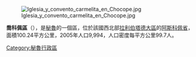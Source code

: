 [[Image:Iglesia_y_convento_carmelita_en_Chocope.jpg|right]]

'''喬科佩區'''（{{lang-es|Distrito de Chocope}}），是[[秘魯|秘魯]]的一個區，位於該國西北部[[拉利伯塔德大區|拉利伯塔德大區]]的[[阿斯科佩省|阿斯科佩省]]，面積100.24平方公里，2005年人口9,994，人口密度每平方公里99.7人。

{{Peru-geo-stub}}
[[Category:秘魯行政區|Category:秘魯行政區]]